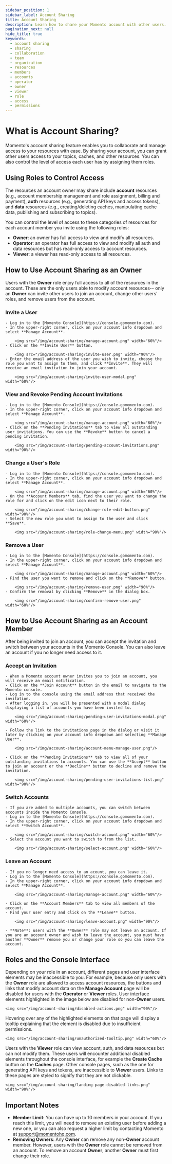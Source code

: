 ```yaml
---
sidebar_position: 1
sidebar_label: Account Sharing
title: Account Sharing
description: Learn how to share your Momento account with other users.
pagination_next: null
hide_title: true
keywords:
  - account sharing
  - sharing
  - collaboration
  - team
  - organization
  - resources
  - members
  - accounts
  - operator
  - owner
  - viewer
  - role
  - access
  - permissions
---
```



# What is Account Sharing?
Momento's account sharing feature enables you to collaborate and manage access to your resources with ease. By sharing your account, you can grant other users access to your topics, caches, and other resources. You can also control the level of access each user has by assigning them roles.

## Using Roles to Control Access
The resources an account owner may share include **account** resources (e.g., account membership management and role assignment, billing and payment), **auth** resources (e.g., generating API keys and access tokens), and **data** resources (e.g., creating/deleting caches, manipulating cache data, publishing and subscribing to topics).

You can control the level of access to these categories of resources for each account member you invite using the following roles:

- **Owner**: an owner has full access to view and modify all resources.
- **Operator**: an operator has full access to view and modify all auth and data resources but has read-only access to account resources.
- **Viewer**: a viewer has read-only access to all resources.

## **How to Use Account Sharing as an Owner**

Users with the **Owner** role enjoy full access to all of the resources in the account. These are the only users able to modify account resources-- only an **Owner** can invite other users to join an account, change other users' roles, and remove users from the account.

### **Invite a User**
    - Log in to the [Momento Console](https://console.gomomento.com).
    - In the upper-right corner, click on your account info dropdown and select **Manage Account**.

        <img src="/img/account-sharing/manage-account.png" width="60%"/>
    - Click on the **Invite User** button.

        <img src="/img/account-sharing/invite-user.png" width="90%"/>
    - Enter the email address of the user you wish to invite, choose the role you want to assign to them, and click **Invite**. They will receive an email invitation to join your account.

        <img src="/img/account-sharing/invite-user-modal.png" width="60%"/>

### **View and Revoke Pending Account Invitations**
    - Log in to the [Momento Console](https://console.gomomento.com).
    - In the upper-right corner, click on your account info dropdown and select **Manage Account**.

        <img src="/img/account-sharing/manage-account.png" width="60%"/>
    - Click on the **Pending Invitations** tab to view all outstanding user invitations. You can use the **Revoke** button to cancel a pending invitation.

        <img src="/img/account-sharing/pending-account-invitations.png" width="90%"/>

### **Change a User's Role**
    - Log in to the [Momento Console](https://console.gomomento.com).
    - In the upper-right corner, click on your account info dropdown and select **Manage Account**.

        <img src="/img/account-sharing/manage-account.png" width="60%"/>
    - On the **Account Members** tab, find the user you want to change the role for and click on the edit icon next to their role.

        <img src="/img/account-sharing/change-role-edit-button.png" width="90%"/>
    - Select the new role you want to assign to the user and click **Save**.

        <img src="/img/account-sharing/role-change-menu.png" width="90%"/>

### **Remove a User**
    - Log in to the [Momento Console](https://console.gomomento.com).
    - In the upper-right corner, click on your account info dropdown and select **Manage Account**.

        <img src="/img/account-sharing/manage-account.png" width="60%"/>
    - Find the user you want to remove and click on the **Remove** button.

        <img src="/img/account-sharing/remove-user.png" width="90%"/>
    - Confirm the removal by clicking **Remove** in the dialog box.

        <img src="/img/account-sharing/confirm-remove-user.png" width="60%"/>

## **How to Use Account Sharing as an Account Member**

After being invited to join an account, you can accept the invitation and switch between your accounts in the Momento Console. You can also leave an account if you no longer need access to it.

### **Accept an Invitation**
    - When a Momento account owner invites you to join an account, you will receive an email notification.
    - Click on the **Join Account** button in the email to navigate to the Momento console.
    - Log in to the console using the email address that received the invitation.
    - After logging in, you will be presented with a modal dialog displaying a list of accounts you have been invited to.

        <img src="/img/account-sharing/pending-user-invitations-modal.png" width="60%"/>

    - Follow the link to the invitations page in the dialog or visit it later by clicking on your account info dropdown and selecting **Manage User**.

        <img src="/img/account-sharing/account-menu-manage-user.png"/>

    - Click on the **Pending Invitations** tab to view all of your outstanding invitations to accounts. You can use the **Accept** button to join an account or the **Decline** button to decline and remove the invitation.

        <img src="/img/account-sharing/pending-user-invitations-list.png" width="90%"/>


### **Switch Accounts**
    - If you are added to multiple accounts, you can switch between accounts inside the Momento Console.
    - Log in to the [Momento Console](https://console.gomomento.com).
    - In the upper-right corner, click on your account info dropdown and select **Switch Account**.

        <img src="/img/account-sharing/switch-account.png" width="60%"/>
    - Select the account you want to switch to from the list.

        <img src="/img/account-sharing/select-account.png" width="60%"/>

### **Leave an Account**

    - If you no longer need access to an acount, you can leave it.
    - Log in to the [Momento Console](https://console.gomomento.com).
    - In the upper-right corner, click on your account info dropdown and select **Manage Account**.

        <img src="/img/account-sharing/manage-account.png" width="60%"/>

    - Click on the **Account Members** tab to view all members of the account.
    - Find your user entry and click on the **Leave** button.

        <img src="/img/account-sharing/leave-account.png" width="90%"/>

    - **Note**: users with the **Owner** role may not leave an account. If you are an account owner and wish to leave the account, you must have another **Owner** remove you or change your role so you can leave the account.

## **Roles and the Console Interface**

Depending on your role in an account, different pages and user interface elements may be inaccessible to you. For example, because only users with the **Owner** role are allowed to access account resources, the buttons and links that modify account data on the **Manage Account** page will be disabled for users with the **Operator** or **Viewer** roles. User interface elements highlighted in the image below are disabled for non-**Owner** users.

    <img src="/img/account-sharing/disabled-actions.png" width="90%"/>

Hovering over any of the highlighted elements on that page will display a tooltip explaining that the element is disabled due to insufficient permissions.

    <img src="/img/account-sharing/unauthorized-tooltip.png" width="60%"/>

Users with the **Viewer** role can view account, auth, and data resources but can not modify them. These users will encounter additional disabled elements throughout the console interface, for example the **Create Cache** button on the **Caches** page. Other console pages, such as the one for generating API keys and tokens, are inaccessible to **Viewer** users. Links to these pages are styled to signify that they are not clickable.

    <img src="/img/account-sharing/landing-page-disabled-links.png" width="90%"/>


## Important Notes
- **Member Limit**: You can have up to 10 members in your account. If you reach this limit, you will need to remove an existing user before adding a new one, or you can also request a higher limit by contacting Momento at support@momentohq.com.
- **Removing Owners**: Any **Owner** can remove any non-**Owner** account member. However, users with the **Owner** role cannot be removed from an account. To remove an account **Owner**, another **Owner** must first change their role.
